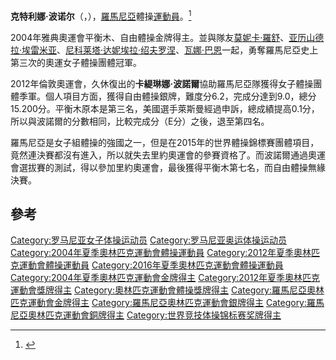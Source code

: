 {{Infobox person
| name = Cătălina Ponor
| image = Cătălina Ponor Rio 2016.jpg
| image_size = 250px
| caption = Ponor at the [[2016_Summer_Olympics|2016 Summer Olympics]]
| fullname = Cătălina Ponor
| altname =
| nickname = Cătă, Black Tulip
| country = {{ROU}}
| formercountry =
| birth_date = {{birth date and age|df=y|1987|08|20}}
| birth_place = [[Constanța|Constanța, Romania]]
| hometown =
| residence = [[Bucharest|Bucharest, Romania]]
| height = 1.60 m
| weight = 51 kg
| }}

'''克特利娜·波诺尔'''（{{lang-ro|Cătălina Ponor}}，{{bd|1987年|8月20日}}），[[羅馬尼亞|羅馬尼亞]]體操[[運動員|運動員]]。<ref>{{Cite web|url = https://database.fig-gymnastics.com/public/gymnasts/biography/418/true?backUrl=|title = 國際體操總會資料|access-date = 2015-11-12|archive-url = https://web.archive.org/web/20160305005738/https://database.fig-gymnastics.com/public/gymnasts/biography/418/true?backUrl=|archive-date = 2016-03-05|dead-url = yes}}</ref>

2004年雅典奧運會平衡木、自由體操金牌得主。並與隊友[[莫妮卡·羅舒|莫妮卡·羅舒]]、[[亚历山德拉·埃雷米亚|亚历山德拉·埃雷米亚]]、[[尼科莱塔·达妮埃拉·绍夫罗涅|尼科莱塔·达妮埃拉·绍夫罗涅]]、[[瓦娜·巴恩|瓦娜·巴恩]]一起，勇奪羅馬尼亞史上第三次的奧運女子體操團體冠軍。

2012年倫敦奧運會，久休復出的'''卡緹琳娜·波諾爾'''協助羅馬尼亞隊獲得女子體操團體季軍。個人項目方面，獲得自由體操銀牌，難度分6.2，完成分達到9.0，總分15.200分。平衡木原本是第三名，美國選手萊斯曼經過申訴，總成績提高0.1分，所以與波諾爾的分數相同，比較完成分（E分）之後，退至第四名。

羅馬尼亞是女子組體操的強國之一，但是在2015年的世界體操錦標賽團體項目，竟然連決賽都沒有進入，所以就失去里約奧運會的參賽資格了。而波諾爾通過奧運會選拔賽的測試，得以參加里約奧運會，最後獲得平衡木第七名，而自由體操無緣決賽。

== 參考 ==
{{reflist}}

{{奥林匹克运动会体操比赛竞技体操女子团体全能冠军|2004}}
{{奥林匹克运动会体操比赛女子平衡木冠军}}
{{奥林匹克运动会体操比赛女子自由体操冠军}}

{{DEFAULTSORT:Ponor, Cătălina}}
[[Category:罗马尼亚女子体操运动员|Category:罗马尼亚女子体操运动员]]
[[Category:罗马尼亚奥运体操运动员|Category:罗马尼亚奥运体操运动员]]
[[Category:2004年夏季奧林匹克運動會體操運動員|Category:2004年夏季奧林匹克運動會體操運動員]]
[[Category:2012年夏季奧林匹克運動會體操運動員|Category:2012年夏季奧林匹克運動會體操運動員]]
[[Category:2016年夏季奧林匹克運動會體操運動員|Category:2016年夏季奧林匹克運動會體操運動員]]
[[Category:2004年夏季奧林匹克運動會金牌得主|Category:2004年夏季奧林匹克運動會金牌得主]]
[[Category:2012年夏季奧林匹克運動會獎牌得主|Category:2012年夏季奧林匹克運動會獎牌得主]]
[[Category:奧林匹克運動會體操獎牌得主|Category:奧林匹克運動會體操獎牌得主]]
[[Category:羅馬尼亞奧林匹克運動會金牌得主|Category:羅馬尼亞奧林匹克運動會金牌得主]]
[[Category:羅馬尼亞奧林匹克運動會銀牌得主|Category:羅馬尼亞奧林匹克運動會銀牌得主]]
[[Category:羅馬尼亞奧林匹克運動會銅牌得主|Category:羅馬尼亞奧林匹克運動會銅牌得主]]
[[Category:世界竞技体操锦标赛奖牌得主|Category:世界竞技体操锦标赛奖牌得主]]